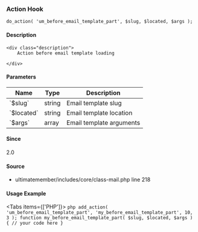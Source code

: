 
<UMBreadCrumb type="action"/>

### Action Hook    
    
```
do_action( 'um_before_email_template_part', $slug, $located, $args );
```

#### Description
    <div class="description">
        Action before email template loading
 
    </div>

#### Parameters
            
<table className="table-auto mt-2 border dark:border-gray-500 p-5 text-sm text-left">
<thead>
<tr>
<th  className="px-3">Name</th>
<th  className="px-3">Type</th>
<th  className="px-3">Description</th>
</tr>
</thead>
<tbody>
               <tr >
               <td className="px-3 py-2">`$slug`</td>
               <td className="px-3 py-2">string</td>
               <td className="px-3 py-2 text-sm">Email template slug</td>
               </tr>
               <tr >
               <td className="px-3 py-2">`$located`</td>
               <td className="px-3 py-2">string</td>
               <td className="px-3 py-2 text-sm">Email template location</td>
               </tr>
               <tr >
               <td className="px-3 py-2">`$args`</td>
               <td className="px-3 py-2">array</td>
               <td className="px-3 py-2 text-sm">Email template arguments</td>
               </tr>
</tbody>
</table>

#### Since
<div class="description">
2.0
</div>

#### Source
  - <Link href="https://github.com/ultimatemember/ultimatemember/tree/2.5.0/includes/core/class-mail.php#L218">ultimatemember/includes/core/class-mail.php</Link> <Link href="https://github.com/ultimatemember/ultimatemember/tree/2.5.0/includes/core/class-mail.php#L218">line 218</Link>



#### Usage Example

<Tabs items={['PHP']}>
    <Tab>
    ```php
    add_action( 'um_before_email_template_part', 'my_before_email_template_part', 10, 3 );
 function my_before_email_template_part( $slug, $located, $args ) {
     // your code here
 }
    ```
    </Tab>
</Tabs>